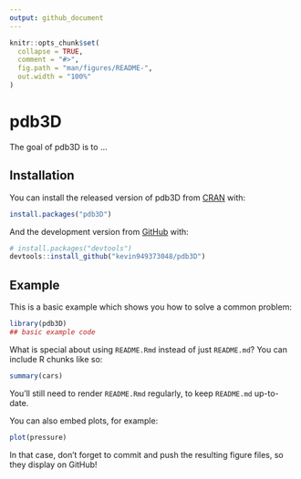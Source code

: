 ```yaml
---
output: github_document
---
```


<!-- README.md is generated from README.Rmd. Please edit that file -->

```r
knitr::opts_chunk$set(
  collapse = TRUE,
  comment = "#>",
  fig.path = "man/figures/README-",
  out.width = "100%"
)
```

# pdb3D

<!-- badges: start -->
<!-- badges: end -->

The goal of pdb3D is to ...

## Installation

You can install the released version of pdb3D from [CRAN](https://CRAN.R-project.org) with:

``` r
install.packages("pdb3D")
```

And the development version from [GitHub](https://github.com/) with:

``` r
# install.packages("devtools")
devtools::install_github("kevin949373048/pdb3D")
```
## Example

This is a basic example which shows you how to solve a common problem:

```r
library(pdb3D)
## basic example code
```

What is special about using `README.Rmd` instead of just `README.md`? You can include R chunks like so:

```r
summary(cars)
```

You'll still need to render `README.Rmd` regularly, to keep `README.md` up-to-date.

You can also embed plots, for example:

```r
plot(pressure)
```

In that case, don't forget to commit and push the resulting figure files, so they display on GitHub!
